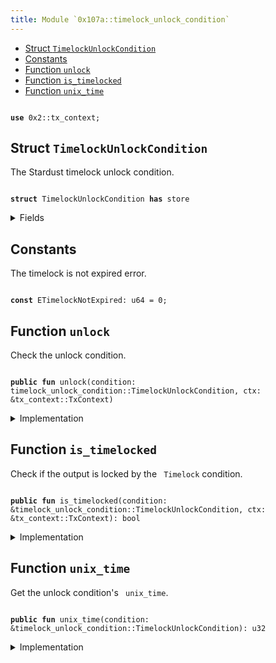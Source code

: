 ```yaml
---
title: Module `0x107a::timelock_unlock_condition`
---
```


<Link id="0x107a_timelock_unlock_condition"/>


-  [Struct `TimelockUnlockCondition`](#0x107a_timelock_unlock_condition_TimelockUnlockCondition)
-  [Constants](#@Constants_0)
-  [Function `unlock`](#0x107a_timelock_unlock_condition_unlock)
-  [Function `is_timelocked`](#0x107a_timelock_unlock_condition_is_timelocked)
-  [Function `unix_time`](#0x107a_timelock_unlock_condition_unix_time)


<pre><code>
<b>use</b> <Link href="../iota-framework/tx_context#0x2_tx_context">0x2::tx_context</Link>;
</code></pre>



<Link id="0x107a_timelock_unlock_condition_TimelockUnlockCondition"></Link>

## Struct `TimelockUnlockCondition`

The Stardust timelock unlock condition.


<pre><code>
<b>struct</b> <Link href="timelock_unlock_condition#0x107a_timelock_unlock_condition_TimelockUnlockCondition">TimelockUnlockCondition</Link> <b>has</b> store
</code></pre>



<details>
<summary>Fields</summary>


<dl>
<dt>
<code>
unix_time: u32</code>
</dt>
<dd>
 The unix time (seconds since Unix epoch) starting from which the output can be consumed.
</dd>
</dl>


</details>

<Link id="@Constants_0"></Link>

## Constants


<Link id="0x107a_timelock_unlock_condition_ETimelockNotExpired"></Link>

The timelock is not expired error.


<pre><code>
<b>const</b> <Link href="timelock_unlock_condition#0x107a_timelock_unlock_condition_ETimelockNotExpired">ETimelockNotExpired</Link>: u64 = 0;
</code></pre>



<Link id="0x107a_timelock_unlock_condition_unlock"></Link>

## Function `unlock`

Check the unlock condition.


<pre><code>
<b>public</b> <b>fun</b> <Link href="timelock_unlock_condition#0x107a_timelock_unlock_condition_unlock">unlock</Link>(condition: <Link href="timelock_unlock_condition#0x107a_timelock_unlock_condition_TimelockUnlockCondition">timelock_unlock_condition::TimelockUnlockCondition</Link>, ctx: &<Link href="../iota-framework/tx_context#0x2_tx_context_TxContext">tx_context::TxContext</Link>)
</code></pre>



<details>
<summary>Implementation</summary>


<pre><code>
<b>public</b> <b>fun</b> <Link href="timelock_unlock_condition#0x107a_timelock_unlock_condition_unlock">unlock</Link>(condition: <Link href="timelock_unlock_condition#0x107a_timelock_unlock_condition_TimelockUnlockCondition">TimelockUnlockCondition</Link>, ctx: &TxContext) \{
    <b>assert</b>!(!<Link href="timelock_unlock_condition#0x107a_timelock_unlock_condition_is_timelocked">is_timelocked</Link>(&condition, ctx), <Link href="timelock_unlock_condition#0x107a_timelock_unlock_condition_ETimelockNotExpired">ETimelockNotExpired</Link>);

    <b>let</b> <Link href="timelock_unlock_condition#0x107a_timelock_unlock_condition_TimelockUnlockCondition">TimelockUnlockCondition</Link> \{
        unix_time: _,
    } = condition;
}
</code></pre>



</details>

<Link id="0x107a_timelock_unlock_condition_is_timelocked"></Link>

## Function `is_timelocked`

Check if the output is locked by the <code>
Timelock</code> condition.


<pre><code>
<b>public</b> <b>fun</b> <Link href="timelock_unlock_condition#0x107a_timelock_unlock_condition_is_timelocked">is_timelocked</Link>(condition: &<Link href="timelock_unlock_condition#0x107a_timelock_unlock_condition_TimelockUnlockCondition">timelock_unlock_condition::TimelockUnlockCondition</Link>, ctx: &<Link href="../iota-framework/tx_context#0x2_tx_context_TxContext">tx_context::TxContext</Link>): bool
</code></pre>



<details>
<summary>Implementation</summary>


<pre><code>
<b>public</b> <b>fun</b> <Link href="timelock_unlock_condition#0x107a_timelock_unlock_condition_is_timelocked">is_timelocked</Link>(condition: &<Link href="timelock_unlock_condition#0x107a_timelock_unlock_condition_TimelockUnlockCondition">TimelockUnlockCondition</Link>, ctx: &TxContext): bool \{
    condition.<Link href="timelock_unlock_condition#0x107a_timelock_unlock_condition_unix_time">unix_time</Link>() &gt; ((<Link href="../iota-framework/tx_context#0x2_tx_context_epoch_timestamp_ms">tx_context::epoch_timestamp_ms</Link>(ctx) / 1000) <b>as</b> u32)
}
</code></pre>



</details>

<Link id="0x107a_timelock_unlock_condition_unix_time"></Link>

## Function `unix_time`

Get the unlock condition's <code>
unix_time</code>.


<pre><code>
<b>public</b> <b>fun</b> <Link href="timelock_unlock_condition#0x107a_timelock_unlock_condition_unix_time">unix_time</Link>(condition: &<Link href="timelock_unlock_condition#0x107a_timelock_unlock_condition_TimelockUnlockCondition">timelock_unlock_condition::TimelockUnlockCondition</Link>): u32
</code></pre>



<details>
<summary>Implementation</summary>


<pre><code>
<b>public</b> <b>fun</b> <Link href="timelock_unlock_condition#0x107a_timelock_unlock_condition_unix_time">unix_time</Link>(condition: &<Link href="timelock_unlock_condition#0x107a_timelock_unlock_condition_TimelockUnlockCondition">TimelockUnlockCondition</Link>): u32 \{
    condition.unix_time
}
</code></pre>



</details>
